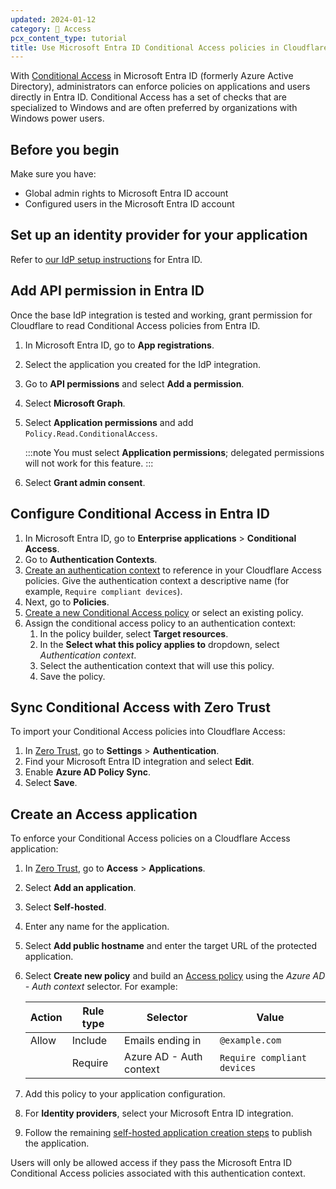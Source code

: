 ```yaml
---
updated: 2024-01-12
category: 🔐 Access
pcx_content_type: tutorial
title: Use Microsoft Entra ID Conditional Access policies in Cloudflare Access
---
```


With [Conditional Access](https://learn.microsoft.com/entra/identity/conditional-access/overview) in Microsoft Entra ID (formerly Azure Active Directory), administrators can enforce policies on applications and users directly in Entra ID. Conditional Access has a set of checks that are specialized to Windows and are often preferred by organizations with Windows power users.

## Before you begin

Make sure you have:

- Global admin rights to Microsoft Entra ID account
- Configured users in the Microsoft Entra ID account

## Set up an identity provider for your application

Refer to [our IdP setup instructions](/cloudflare-one/identity/idp-integration/entra-id/#set-up-entra-id-as-an-identity-provider) for Entra ID.

## Add API permission in Entra ID

Once the base IdP integration is tested and working, grant permission for Cloudflare to read Conditional Access policies from Entra ID.

1. In Microsoft Entra ID, go to **App registrations**.

2. Select the application you created for the IdP integration.

3. Go to **API permissions** and select **Add a permission**.

4. Select **Microsoft Graph**.

5. Select **Application permissions** and add `Policy.Read.ConditionalAccess`. 

	:::note
	You must select **Application permissions**; delegated permissions will not work for this feature.
	:::

6. Select **Grant admin consent**.

## Configure Conditional Access in Entra ID

1. In Microsoft Entra ID, go to **Enterprise applications** > **Conditional Access**.
2. Go to **Authentication Contexts**.
3. [Create an authentication context](https://learn.microsoft.com/en-us/entra/identity/conditional-access/concept-conditional-access-cloud-apps#authentication-context) to reference in your Cloudflare Access policies. Give the authentication context a descriptive name (for example, `Require compliant devices`).
4. Next, go to **Policies**.
5. [Create a new Conditional Access policy](https://learn.microsoft.com/en-us/entra/identity/conditional-access/concept-conditional-access-policies) or select an existing policy.
6. Assign the conditional access policy to an authentication context:
   1. In the policy builder, select **Target resources**.
   2. In the **Select what this policy applies to** dropdown, select _Authentication context_.
   3. Select the authentication context that will use this policy.
   4. Save the policy.

## Sync Conditional Access with Zero Trust

To import your Conditional Access policies into Cloudflare Access:

1. In [Zero Trust](https://one.dash.cloudflare.com), go to **Settings** > **Authentication**.
2. Find your Microsoft Entra ID integration and select **Edit**.
3. Enable **Azure AD Policy Sync**.
4. Select **Save**.

## Create an Access application

To enforce your Conditional Access policies on a Cloudflare Access application:

1. In [Zero Trust](https://one.dash.cloudflare.com), go to **Access** > **Applications**.

2. Select **Add an application**.

3. Select **Self-hosted**.

4. Enter any name for the application.

5. Select **Add public hostname** and enter the target URL of the protected application.

6. Select **Create new policy** and build an [Access policy](/cloudflare-one/policies/access/) using the _Azure AD - Auth context_ selector. For example:

   | Action | Rule type | Selector                | Value                       |
   | ------ | --------- | ----------------------- | --------------------------- |
   | Allow  | Include   | Emails ending in        | `@example.com`              |
   |        | Require   | Azure AD - Auth context | `Require compliant devices` |

7. Add this policy to your application configuration.

8. For **Identity providers**, select your Microsoft Entra ID integration.

9. Follow the remaining [self-hosted application creation steps](/cloudflare-one/applications/configure-apps/self-hosted-public-app/) to publish the application.

Users will only be allowed access if they pass the Microsoft Entra ID Conditional Access policies associated with this authentication context.
